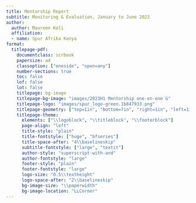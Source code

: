 ```yaml
---
title: Mentorship Report
subtitle: Monitoring & Evaluation, January to June 2023 
author:
  author: Maureen Koli
  affiliation:
  - name: Spur Afrika Kenya
format: 
  titlepage-pdf:
    documentclass: scrbook
    papersize: a4
    classoption: ["oneside", "open=any"]
    number-sections: true
    toc: false
    lof: false
    lot: false
    titlepage: bg-image 
    titlepage-bg-image: "images/2023H1 Mentorship one-on-one G"
    titlepage-logo: "images/spur_logo-green.1b847933.png"
    titlepage-geometry: ["top=1in", "bottom=7in", "right=1in", "left=1in"]
    titlepage-theme:
      elements: ["\\logoblock", "\\titleblock", "\\footerblock"]
      page-align: "left"
      title-style: "plain"
      title-fontstyle: ["huge", "bfseries"]
      title-space-after: "4\\baselineskip"
      subtitle-fontstyle: ["large", "textit"]
      author-style: "superscript-with-and"
      author-fontstyle: "large"
      footer-style: "plain"
      footer-fontstyle: "large"
      logo-size: "0.5\\textheight"
      logo-space-after: "2\\baselineskip"
      bg-image-size: "\\paperwidth"
      bg-image-location: "LLCorner"
---
```

